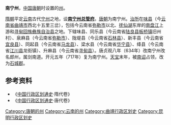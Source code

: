 {{云南历史侧栏模板}}

'''南宁州'''，[[中国|中国]][[唐朝|唐朝]]时设置的[[州|州]]。

[[隋朝|隋朝]]平定[[云南|云南]]古代[[宁州|宁州]]之地，设'''[[南宁州总管府|南宁州总管府]]'''。[[唐朝|唐朝]]为南宁州。[[治所|治所]]在[[味县|味县]]（今[[云南省|云南省]][[曲靖市|曲靖市]]西北十五里三岔），包括今云南省[[弥勒市|弥勒市]]以北、[[抚仙湖|抚仙湖]]东岸的[[南盘江|南盘江]]上游和[[寻甸回族彝族自治县|寻甸回族彝族自治县]]之地。下辖味县、同乐县（今云南省[[陆良县|陆良县]][[板桥镇_(陆良县)|板桥镇]]旧州村）、泉麻县（今云南省[[弥勒市|弥勒市]]）、陇堤县（今云南省[[石林县|石林县]]）、新丰县（今云南省[[宜良县|宜良县]]）、同起县（今云南省[[马龙县|马龙县]]）、梁水县（今云南省[[华宁县|华宁县]]）、绛县（今云南省[[江川县|江川县]]龙街镇）、升麻县（今云南省[[寻甸县|寻甸县]]）。唐贞观八年（634年）改南宁州改名郎州，属剑南道。开元五年（717年）复为南宁州。[[天宝_(唐朝)|天宝]]末年，被[[南诏|南诏]]占领，改为[[石城郡|石城郡]]。

== 参考资料 ==
*《[[中国行政区划通史|中国行政区划通史]]·隋代卷》
*《[[中国行政区划通史|中国行政区划通史]]·唐代卷》
{{云南历史|秦至唐}}
{{唐朝行政區劃|nocat}}
{{唐朝行政区划小作品}}
{{DEFAULTSORT:N}}
[[Category:唐朝的州|Category:唐朝的州]]
[[Category:云南的州|Category:云南的州]]
[[Category:曲靖行政区划史|Category:曲靖行政区划史]]
[[Category:昆明行政区划史|Category:昆明行政区划史]]